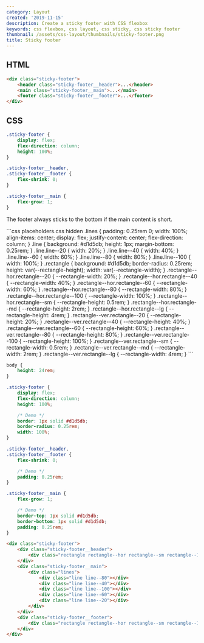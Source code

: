 ```yaml
---
category: Layout
created: '2019-11-15'
description: Create a sticky footer with CSS flexbox
keywords: css flexbox, css layout, css sticky, css sticky footer
thumbnail: /assets/css-layout/thumbnails/sticky-footer.png
title: Sticky footer
---
```


## HTML

```html
<div class="sticky-footer">
    <header class="sticky-footer__header">...</header>
    <main class="sticky-footer__main">...</main>
    <footer class="sticky-footer__footer">...</footer>
</div>
```

## CSS

```css
.sticky-footer {
    display: flex;
    flex-direction: column;
    height: 100%;
}

.sticky-footer__header,
.sticky-footer__footer {
    flex-shrink: 0;
}

.sticky-footer__main {
    flex-grow: 1;
}
```

The footer always sticks to the bottom if the main content is short.

<Playground>
```css placeholders.css hidden
.lines {
    padding: 0.25rem 0;
    width: 100%;
    align-items: center;
    display: flex;
    justify-content: center;
    flex-direction: column;
}
.line {
    background: #d1d5db;
    height: 1px;
    margin-bottom: 0.25rem;
}
.line.line--20 {
    width: 20%;
}
.line.line--40 {
    width: 40%;
}
.line.line--60 {
    width: 60%;
}
.line.line--80 {
    width: 80%;
}
.line.line--100 {
    width: 100%;
}
.rectangle {
    background: #d1d5db;
    border-radius: 0.25rem;
    height: var(--rectangle-height);
    width: var(--rectangle-width);
}
.rectangle--hor.rectangle--20 {
    --rectangle-width: 20%;
}
.rectangle--hor.rectangle--40 {
    --rectangle-width: 40%;
}
.rectangle--hor.rectangle--60 {
    --rectangle-width: 60%;
}
.rectangle--hor.rectangle--80 {
    --rectangle-width: 80%;
}
.rectangle--hor.rectangle--100 {
    --rectangle-width: 100%;
}
.rectangle--hor.rectangle--sm {
    --rectangle-height: 0.5rem;
}
.rectangle--hor.rectangle--md {
    --rectangle-height: 2rem;
}
.rectangle--hor.rectangle--lg {
    --rectangle-height: 4rem;
}
.rectangle--ver.rectangle--20 {
    --rectangle-height: 20%;
}
.rectangle--ver.rectangle--40 {
    --rectangle-height: 40%;
}
.rectangle--ver.rectangle--60 {
    --rectangle-height: 60%;
}
.rectangle--ver.rectangle--80 {
    --rectangle-height: 80%;
}
.rectangle--ver.rectangle--100 {
    --rectangle-height: 100%;
}
.rectangle--ver.rectangle--sm {
    --rectangle-width: 0.5rem;
}
.rectangle--ver.rectangle--md {
    --rectangle-width: 2rem;
}
.rectangle--ver.rectangle--lg {
    --rectangle-width: 4rem;
}
```

```css styles.css hidden
body {
    height: 24rem;
}

.sticky-footer {
    display: flex;
    flex-direction: column;
    height: 100%;

    /* Demo */
    border: 1px solid #d1d5db;
    border-radius: 0.25rem;
    width: 100%;
}

.sticky-footer__header,
.sticky-footer__footer {
    flex-shrink: 0;

    /* Demo */
    padding: 0.25rem;
}

.sticky-footer__main {
    flex-grow: 1;

    /* Demo */
    border-top: 1px solid #d1d5db;
    border-bottom: 1px solid #d1d5db;
    padding: 0.25rem;
}
```

```html index.html hidden
<div class="sticky-footer">
    <div class="sticky-footer__header">
        <div class="rectangle rectangle--hor rectangle--sm rectangle--100"></div>
    </div>
    <div class="sticky-footer__main">
        <div class="lines">
            <div class="line line--80"></div>
            <div class="line line--40"></div>
            <div class="line line--100"></div>
            <div class="line line--60"></div>
            <div class="line line--20"></div>
        </div>
    </div>
    <div class="sticky-footer__footer">
        <div class="rectangle rectangle--hor rectangle--sm rectangle--100"></div>
    </div>
</div>
```
</Playground>
